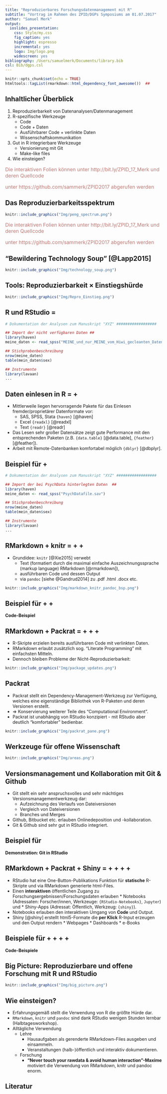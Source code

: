```yaml
---
title: "Reproduzierbares Forschungsdatenmanagement mit R"
subtitle: "Vortrag im Rahmen des ZPID/DGPs Symposiums am 01.07.2017"
author: "Samuel Merk"
output: 
  ioslides_presentation:
    css: Style/my.css
    fig_caption: yes
    highlight: espresso
    incremental: yes
    logo: Img/logo.png
    widescreen: yes
bibliography: /Users/samuelmerk/Documents/library.bib
csl: Bib/dgps.csl
---
```


```r
knitr::opts_chunk$set(echo = TRUE)
htmltools::tagList(rmarkdown::html_dependency_font_awesome())  ##
```


## Inhaltlicher Überblick


1. Reproduzierbarkeit von Datenanalysen/Datenmanagement
2. R-spezifische Werkzeuge
     * Code <i class="fa fa-file-code-o"></i>  
     * Code <i class="fa fa-file-code-o"></i> + Daten <i class="fa fa-database"></i>
     * Ausführbarer Code <i class="fa fa-cogs"></i> + verlinkte Daten <i class="fa fa-link"></i>
     * Wissenschaftskommunikation <i class="fa fa-comments-o"></i>
3. Gut in R integrierbare Werkzeuge
     * Versionierung mit Git <i class="fa fa-code-fork"></i>
     * Make-like files <i class="fa fa-wrench"></i>
4. Wie einsteigen?



<div class="centered" font-size=8pt><span style="color:#C57974"><font size="3pt"><p></p><p></p>
<p>Die interaktiven Folien können unter http://bit.ly/ZPID_17_Merk und deren Quellcode</p> <p>unter https://github.com/sammerk/ZPID2017 abgerufen werden</p></font></span>
</div>


## Das Reproduzierbarkeitsspektrum
```r
knitr::include_graphics("Img/peng_spectrum.png")
```
  
  
<div class="centered" font-size=8pt><span style="color:#C57974"><font size="3pt"><p> </p> <p> </p>
<p>Die interaktiven Folien können unter http://bit.ly/ZPID_17_Merk und deren Quellcode</p> <p>unter https://github.com/sammerk/ZPID2017 abgerufen werden</p></font></span>
</div>

## "Bewildering Technology Soup" [@Lapp2015]
```r
knitr::include_graphics("Img/technology_soup.png")
```



## Tools: Reproduzierbarkeit $\times$ Einstiegshürde
```r
knitr::include_graphics("Img/Repro_Einstieg.png")
```

## R und RStudio = <i class="fa fa-file-code-o"></i> 
```r
# Dokumentation der Analysen zum Manuskript "XYZ" ##################

## Import der nicht verfügbaren Daten ##
library(haven)
meine_daten <- read_spss("MEINE_und_nur_MEINE_vom_Hiwi_gecleanten_Daten.sav")

## Stichprobenbeschreibung
nrow(meine_daten)
table(mein_daten$sex)

## Instrumente
library(lavaan)
...
```

## Daten einlesen in R = <i class="fa fa-file-code-o"></i> + <i class="fa fa-database"></i>
* Mittlerweile liegen hervorragende Pakete für das Einlesen fremder/proprietärer Datenformate vor:
     * SAS, SPSS, Stata `{haven}` [@haven]
     * Excel `{readxl}` [@readxl]
     * Text `{readr}` [@readr]
* Das Lesen sehr großer Datensätze zeigt gute Performance mit den entsprechenden Paketen (z.B. `{data.table}` [@data.table], `{feather}`  [@feather]).
* Arbeit mit Remote-Datenbanken komfortabel möglich `{dblyr}` [@dbplyr].

## Beispiel für <i class="fa fa-file-code-o"></i> + <i class="fa fa-database"></i>
```r
# Dokumentation der Analysen zum Manuskript "XYZ" ##################

## Import der bei PsychData hinterlegten Daten  ##
library(haven)
meine_daten <- read_spss("PsychDatafile.sav")

## Stichprobenbeschreibung
nrow(meine_daten)
table(mein_daten$sex)

## Instrumente
library(lavaan)
...
```

## RMarkdown + knitr = <i class="fa fa-file-code-o"></i> + <i class="fa fa-database"></i> + <i class="fa fa-link"></i>
* Grundidee: `knitr` [@Xie2015] verwebt 
     * Text (formatiert durch die maximal einfache Auszeichnungssprache (markup language) RMarkdown [@rmarkdown]),
     * ausführbaren Code und dessen Output
     * via `pandoc` [siehe @Gandrud2014] zu .pdf .html .docx etc.

```r
knitr::include_graphics("Img/markdown_knitr_pandoc_bsp.png")
```


## Beispiel für <i class="fa fa-file-code-o"></i> + <i class="fa fa-database"></i> + <i class="fa fa-link"></i> {.flexbox .vcenter}
<div class="centered">
**Code-Beispiel**
</div>


## RMarkdown + Packrat = <i class="fa fa-file-code-o"></i> + <i class="fa fa-database"></i> + <i class="fa fa-link"></i> + <i class="fa fa-cogs"></i>
* R-Skripte erzielen bereits ausführbaren Code mit verlinkten Daten.
* RMarkdown erlaubt zusätzlich sog. "Literate Programming" mit einfachsten Mitteln.
* Dennoch bleiben Probleme der Nicht-Reproduzierbarkeit:

```r
knitr::include_graphics("Img/package_updates.png")
```

## Packrat
* Packrat stellt ein Dependency-Management-Werkzeug zur Verfügung, welches eine eigenständige Bibliothek von R-Paketen und deren Versionen erstellt.
* $\Rightarrow$ Konservierung weiterer Teile des "Computational Environment".
* Packrat ist unabhängig von RStudio konzipiert - mit RStudio aber deutlich "komfortabler" bedienbar.

```r
knitr::include_graphics("Img/packrat_pane.png")
```

## Werkzeuge für offene Wissenschaft
```r
knitr::include_graphics("Img/areas.png")
```

## Versionsmanagement und Kollaboration mit Git & Github  <i class="fa fa-code-fork"></i>
* Git stellt ein sehr anspruchsvolles und sehr mächtiges Versionsmanagementwerkzeug dar:
    * Aufzeichnung des Verlaufs von Dateiversionen
    * Vergleich von Dateiversionen
    * Branches und Merges
* Github, Bitbucket etc. erlauben Onlinedeposition und -kollaboration.
* Git & Github sind sehr gut in RStudio integriert.
       
## Beispiel für <i class="fa fa-code-fork"></i> {.flexbox .vcenter}
<div class="centered">
**Demonstration: Git in RStudio**
</div>

## RMarkdown + Packrat + Shiny = <i class="fa fa-file-code-o"></i> + <i class="fa fa-database"></i> + <i class="fa fa-link"></i> + <i class="fa fa-cogs"></i> + <i class="fa fa-comments-o"></i>{.nullneunem}
* RStudio hat eine One-Button-Publikations Funktion für **statische** R-Skripte und via RMarkdown generierte html-Files.
* Einen **interaktiven** öffentlichen Zugang zu Forschungsergebnissen/Forschungsdaten erlauben
      * Notebooks (Adressaten: Forscher/innen, Werkzeuge: `{RStudio-Notebooks}`, `Jupyter`) und
      * Shiny-Apps (Adressat: Öffentlich, Werkzeug: `{shiny}`).
* Notebooks erlauben den interaktiven Umgang von **Code** und Output.
* Shiny [@shiny] erstellt html5-Formate die **per Klick** R-Input erzeugen und den Output rendern
      * Webpages
      * Dashboards
      * e-Books

## Beispiele für <i class="fa fa-file-code-o"></i> + <i class="fa fa-database"></i> + <i class="fa fa-link"></i> + <i class="fa fa-cogs"></i> + <i class="fa fa-comments-o"></i>{.flexbox .vcenter}
<div class="centered">
**Code-Beispiele**
</div>

## Big Picture: Reproduzierbare und offene Forschung mit R und RStudio
```r
knitr::include_graphics("Img/big_picture.png")
```


## Wie einsteigen?
* Erfahrungsgemäß stellt die Verwendung von R die größte Hürde dar.
* `RMarkdown`, `knitr` und `pandoc` sind dank RStudio wenigen Stunden lernbar (Halbtagesworkshop).
* Alltägliche Verwendung
     * Lehre
          * Hausaufgaben als gerenderte RMarkdown-Files ausgeben und einsammeln.
          * Veranstaltungen (halb-)öffentlich und interaktiv dokumentieren.
     * Forschung
          * **"Never touch your rawdata & avoid human interaction"-Maxime** motiviert die Verwendung von RMarkdown, knitr und pandoc enorm.
          
          
## Literatur {.nullvierem}


